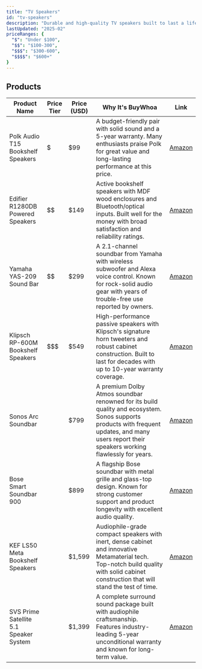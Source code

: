 ```yaml
---
title: "TV Speakers"
id: "tv-speakers"
description: "Durable and high-quality TV speakers built to last a lifetime."
lastUpdated: "2025-02"
priceRanges: {
  "$": "Under $100",
  "$$": "$100-300",
  "$$$": "$300-600",
  "$$$$": "$600+"
}
---
```


## Products

| Product Name | Price Tier | Price (USD) | Why It's BuyWhoa | Link |
|--------------|------------|-------------|------------------|------|
| Polk Audio T15 Bookshelf Speakers | $ | $99 | A budget-friendly pair with solid sound and a 5-year warranty. Many enthusiasts praise Polk for great value and long-lasting performance at this price. | [Amazon](https://www.amazon.com/dp/B002RJLHB8?tag=buywhoa-20) |
| Edifier R1280DB Powered Speakers | $$ | $149 | Active bookshelf speakers with MDF wood enclosures and Bluetooth/optical inputs. Built well for the money with broad satisfaction and reliability ratings. | [Amazon](https://www.amazon.com/dp/B0719C132V?tag=buywhoa-20) |
| Yamaha YAS-209 Sound Bar | $$ | $299 | A 2.1-channel soundbar from Yamaha with wireless subwoofer and Alexa voice control. Known for rock-solid audio gear with years of trouble-free use reported by owners. | [Amazon](https://www.amazon.com/dp/B07T5GGR8L?tag=buywhoa-20) |
| Klipsch RP-600M Bookshelf Speakers | $$$ | $549 | High-performance passive speakers with Klipsch's signature horn tweeters and robust cabinet construction. Built to last for decades with up to 10-year warranty coverage. | [Amazon](https://www.amazon.com/dp/B07G3D2C8S?tag=buywhoa-20) |
| Sonos Arc Soundbar | $$$$ | $799 | A premium Dolby Atmos soundbar renowned for its build quality and ecosystem. Sonos supports products with frequent updates, and many users report their speakers working flawlessly for years. | [Amazon](https://www.amazon.com/dp/B087CD7H2G?tag=buywhoa-20) |
| Bose Smart Soundbar 900 | $$$$ | $899 | A flagship Bose soundbar with metal grille and glass-top design. Known for strong customer support and product longevity with excellent audio quality. | [Amazon](https://www.amazon.com/dp/B09B8ZL8G1?tag=buywhoa-20) |
| KEF LS50 Meta Bookshelf Speakers | $$$$ | $1,599 | Audiophile-grade compact speakers with inert, dense cabinet and innovative Metamaterial tech. Top-notch build quality with solid cabinet construction that will stand the test of time. | [Amazon](https://www.amazon.com/dp/B08G1T1CYZ?tag=buywhoa-20) |
| SVS Prime Satellite 5.1 Speaker System | $$$$ | $1,399 | A complete surround sound package built with audiophile craftsmanship. Features industry-leading 5-year unconditional warranty and known for long-term value. | [Amazon](https://www.amazon.com/dp/B00WR26ZEO?tag=buywhoa-20) |